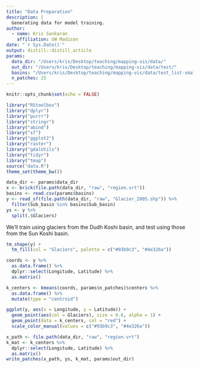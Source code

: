 ```yaml
---
title: "Data Preparation"
description: |
  Generating data for model training.
author:
  - name: Kris Sankaran
    affiliation: UW Madison
date: "`r Sys.Date()`"
output: distill::distill_article
params:
  data_dir: "/Users/kris/Desktop/teaching/mapping-vis/data/"
  out_dir: "/Users/kris/Desktop/teaching/mapping-vis/data/test/"
  basins: "/Users/kris/Desktop/teaching/mapping-vis/data/test_list-small.csv"
  n_patches: 25
---
```


```r
knitr::opts_chunk$set(echo = FALSE)
```

```r
library("RStoolbox")
library("dplyr")
library("purrr")
library("stringr")
library("abind")
library("sf")
library("ggplot2")
library("raster")
library("gdalUtils")
library("tidyr")
library("tmap")
source("data.R")
theme_set(theme_bw())
```

```r
data_dir <- params$data_dir
x <- brick(file.path(data_dir, "raw", "region.vrt"))
basins <- read.csv(params$basins)
y <- read_sf(file.path(data_dir, "raw", "Glacier_2005.shp")) %>%
  filter(Sub_basin %in% basins$Sub_basin)
ys <- y %>%
  split(.$Glaciers)
```

We'll train using glaciers from the Dudh Koshi basin, and test using those from
the Sun Koshi basin.

```r
tm_shape(y) +
  tm_fill(col = "Glaciers", palette = c("#93b9c3", "#4e326a"))
```
```r
coords <- y %>%
  as.data.frame() %>%
  dplyr::select(Longitude, Latitude) %>%
  as.matrix()

k_centers <- kmeans(coords, params$n_patches)$centers %>%
  as.data.frame() %>%
  mutate(type = "centroid")

ggplot(y, aes(x = Longitude, y = Latitude)) +
  geom_point(aes(col = Glaciers), size = 0.6, alpha = 1) +
  geom_point(data = k_centers, col = "red") +
  scale_color_manual(values = c("#93b9c3", "#4e326a"))
```

```r
x_path <- file.path(data_dir, "raw", "region.vrt")
k_mat <- k_centers %>%
  dplyr::select(Longitude, Latitude) %>%
  as.matrix()
write_patches(x_path, ys, k_mat, params$out_dir)
```
